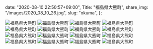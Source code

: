   date: "2020-08-10 22:50:57+09:00",
  Title: "福島県大熊町",
  share_img: "/images/2020_08_10_26.jpg",
  slug: "okuma",
};

![福島県大熊町](/images/2020_08_10_16.jpg)
![福島県大熊町](/images/2020_08_10_17.jpg)
![福島県大熊町](/images/2020_08_10_18.jpg)
![福島県大熊町](/images/2020_08_10_19.jpg)
![福島県大熊町](/images/2020_08_10_20.jpg)
![福島県大熊町](/images/2020_08_10_21.jpg)
![福島県大熊町](/images/2020_08_10_22.jpg)
![福島県大熊町](/images/2020_08_10_23.jpg)
![福島県大熊町](/images/2020_08_10_24.jpg)
![福島県大熊町](/images/2020_08_10_25.jpg)
![福島県大熊町](/images/2020_08_10_26.jpg)
![福島県大熊町](/images/2020_08_10_27.jpg)
![福島県大熊町](/images/2020_08_10_28.jpg)
![福島県大熊町](/images/2020_08_10_29.jpg)
![福島県大熊町](/images/2020_08_10_30.jpg)
![福島県大熊町](/images/2020_08_10_31.jpg)
